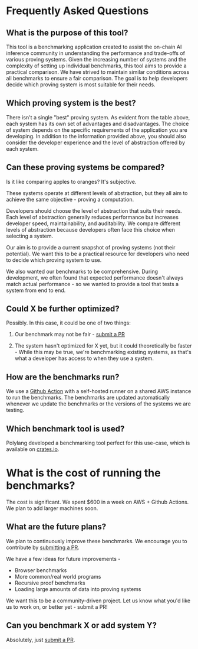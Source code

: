 
# Frequently Asked Questions

## What is the purpose of this tool?

This tool is a benchmarking application created to assist the on-chain AI inference community in understanding the performance and trade-offs of various proving systems. Given the increasing number of systems and the complexity of setting up individual benchmarks, this tool aims to provide a practical comparison. We have strived to maintain similar conditions across all benchmarks to ensure a fair comparison. The goal is to help developers decide which proving system is most suitable for their needs.

## Which proving system is the best?

There isn't a single "best" proving system. As evident from the table above, each system has its own set of advantages and disadvantages. The choice of system depends on the specific requirements of the application you are developing. In addition to the information provided above, you should also consider the developer experience and the level of abstraction offered by each system.

## Can these proving systems be compared?

Is it like comparing apples to oranges? It's subjective.

These systems operate at different levels of abstraction, but they all aim to achieve the same objective - proving a computation.

Developers should choose the level of abstraction that suits their needs. Each level of abstraction generally reduces performance but increases developer speed, maintainability, and auditability. We compare different levels of abstraction because developers often face this choice when selecting a system.

Our aim is to provide a current snapshot of proving systems (not their potential). We want this to be a practical resource for developers who need to decide which proving system to use.

We also wanted our benchmarks to be comprehensive. During development, we often found that expected performance doesn't always match actual performance - so we wanted to provide a tool that tests a system from end to end.

## Could X be further optimized?

Possibly. In this case, it could be one of two things:

1.  Our benchmark may not be fair - [submit a PR](https://github.com/inference-labs-inc/zkmlBench/pull)

2.  The system hasn't optimized for X yet, but it could theoretically be faster - While this may be true, we're benchmarking existing systems, as that's what a developer has access to when they use a system.

## How are the benchmarks run?

We use a [Github Action](https://github.com/inference-labs-inc/zkmlBench/actions) with a self-hosted runner on a shared AWS instance to run the benchmarks. The benchmarks are updated automatically whenever we update the benchmarks or the versions of the systems we are testing.

## Which benchmark tool is used?

Polylang developed a benchmarking tool perfect for this use-case, which is available on [crates.io](https://crates.io/crates/benchy).

# What is the cost of running the benchmarks?

The cost is significant. We spent $600 in a week on AWS + Github Actions. We plan to add larger machines soon.

## What are the future plans?

We plan to continuously improve these benchmarks. We encourage you to contribute by [submitting a PR](https://github.com/inference-labs-inc/zkmlBench).

We have a few ideas for future improvements -

- Browser benchmarks
- More common/real world programs
- Recursive proof benchmarks
- Loading large amounts of data into proving systems

We want this to be a community-driven project. Let us know what you'd like us to work on, or better yet - submit a PR!

## Can you benchmark X or add system Y?

Absolutely, just [submit a PR](https://github.com/inference-labs-inc/zkmlBench).
